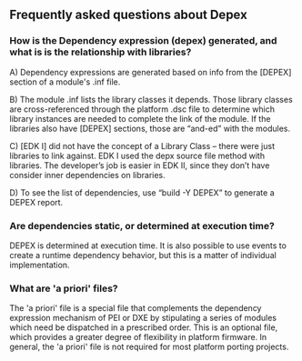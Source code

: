 ==Frequently asked questions about Depex==

===How is the Dependency expression (depex) generated, and what is is the relationship with libraries?===

A) Dependency expressions are generated based on info from the [DEPEX] section of a module's .inf file.

B) The module .inf lists the library classes it depends. Those library classes are cross-referenced through the platform .dsc file to determine which library instances are needed to complete the link of the module. If the libraries also have [DEPEX] sections, those are “and-ed” with the modules.

C) [EDK I] did not have the concept of a Library Class – there were just libraries to link against. EDK I used the depx source file method with libraries. The developer’s job is easier in EDK II, since they don’t have consider inner dependencies on libraries.

D) To see the list of dependencies, use “build -Y DEPEX” to generate a DEPEX report.

===Are dependencies static, or determined at execution time?===
DEPEX is determined at execution time. It is also possible to use events to create a runtime dependency behavior, but this is a matter of individual implementation. 

===What are 'a priori' files?===
The 'a priori' file is a special file that complements the dependency expression mechanism of PEI or DXE by stipulating a series of modules which need be dispatched in a prescribed order. This is an optional file, which provides a greater degree of flexibility in platform firmware. In general, the 'a priori' file is not required for most platform porting projects.